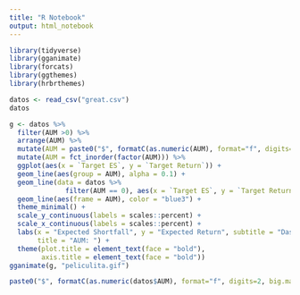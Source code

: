 ```yaml
---
title: "R Notebook"
output: html_notebook
---
```


```r
library(tidyverse)
library(gganimate)
library(forcats)
library(ggthemes)
library(hrbrthemes)
```

```r
datos <- read_csv("great.csv")
datos
```

```r
g <- datos %>% 
  filter(AUM >0) %>% 
  arrange(AUM) %>% 
  mutate(AUM = paste0("$", formatC(as.numeric(AUM), format="f", digits=0, big.mark=","))) %>% 
  mutate(AUM = fct_inorder(factor(AUM))) %>% 
  ggplot(aes(x = `Target ES`, y = `Target Return`)) +
  geom_line(aes(group = AUM), alpha = 0.1) +
  geom_line(data = datos %>% 
              filter(AUM == 0), aes(x = `Target ES`, y = `Target Return`), linetype = 2, color = "red3") +
  geom_line(aes(frame = AUM), color = "blue3") +
  theme_minimal() +
  scale_y_continuous(labels = scales::percent) +
  scale_x_continuous(labels = scales::percent) +
  labs(x = "Expected Shortfall", y = "Expected Return", subtitle = "Dashed red line represents full fondos bancolombia frontier",
       title = "AUM: ") +
  theme(plot.title = element_text(face = "bold"),
        axis.title = element_text(face = "bold"))
gganimate(g, "peliculita.gif")
```

```r
paste0("$", formatC(as.numeric(datos$AUM), format="f", digits=2, big.mark=","))
```

